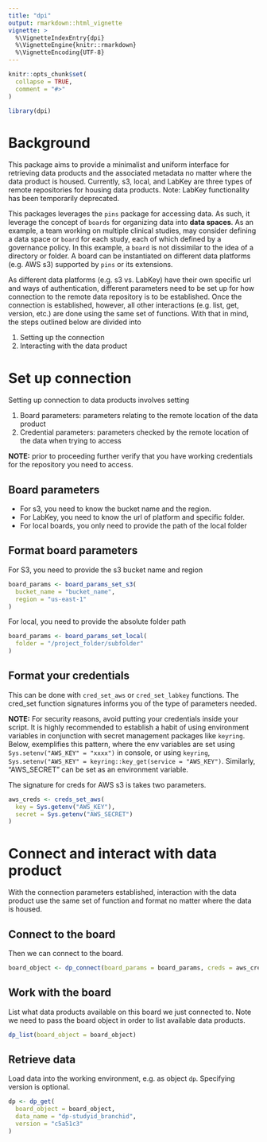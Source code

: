 ```yaml
---
title: "dpi"
output: rmarkdown::html_vignette
vignette: >
  %\VignetteIndexEntry{dpi}
  %\VignetteEngine{knitr::rmarkdown}
  %\VignetteEncoding{UTF-8}
---
```


```r
knitr::opts_chunk$set(
  collapse = TRUE,
  comment = "#>"
)
```

```r
library(dpi)
```

# Background

This package aims to provide a minimalist and uniform interface for retrieving 
data products and the associated metadata no matter where the data product is 
housed. Currently, s3, local, and LabKey are three types of remote repositories for 
housing data products. Note: LabKey functionality has been temporarily deprecated. 

This packages leverages the `pins` package for accessing data. As such, it 
leverage the concept of `boards` for organizing data into **data spaces**. As 
an example, a team working on multiple clinical studies, may consider defining 
a data space or `board` for each study, each of which defined by a governance 
policy. In this example, a `board` is not dissimilar to the 
idea of a directory or folder. A board can be instantiated on different data 
platforms (e.g. AWS s3) supported by `pins` or its extensions. 

As different data platforms (e.g. s3 vs. LabKey) have their own specific url and
ways of authentication, different parameters need to be set up for how 
connection to the remote data repository is to be established. Once the 
connection is established, however, all other interactions (e.g. list, get, 
version, etc.) are done using the same set of functions.  With that in mind, 
the steps outlined below are divided into 

1. Setting up the connection
2. Interacting with the data product

# Set up connection

Setting up connection to data products involves setting

1. Board parameters: parameters relating to the remote location of the data 
product
2. Credential parameters: parameters checked by the remote location of the data 
when trying to access

**NOTE:** prior to proceeding further verify that you have working credentials 
for the repository you need to access.


## Board parameters

- For s3, you need to know the bucket name and the region.
- For LabKey, you need to know the url of platform and specific folder.
- For local boards, you only need to provide the path of the local folder


## Format board parameters

For S3, you need to provide the s3 bucket name and region

```r
board_params <- board_params_set_s3(
  bucket_name = "bucket_name",
  region = "us-east-1"
)
```

For local, you need to provide the absolute folder path

```r
board_params <- board_params_set_local(
  folder = "/project_folder/subfolder"
)
```


## Format your credentials

This can be done with `cred_set_aws` or `cred_set_labkey` functions. The 
cred_set function signatures informs you of the type of parameters needed.

**NOTE:** For security reasons, avoid putting your credentials inside your 
script. It is highly recommended to establish a habit of using environment 
variables in conjunction with secret management packages like `keyring`. Below,
exemplifies this pattern, where the env variables are set using 
`Sys.setenv("AWS_KEY" = "xxxx")` in console, or using `keyring`,
`Sys.setenv("AWS_KEY" = keyring::key_get(service = "AWS_KEY")`. Similarly, 
"AWS_SECRET" can be set as an environment variable.


The signature for creds for AWS s3 is takes two parameters.

```r
aws_creds <- creds_set_aws(
  key = Sys.getenv("AWS_KEY"),
  secret = Sys.getenv("AWS_SECRET")
)
```


# Connect and interact with data product

With the connection parameters established, interaction with the data product 
use the same set of function and format no matter where the data is housed.

## Connect to the board

Then we can connect to the board.

```r
board_object <- dp_connect(board_params = board_params, creds = aws_creds)
```

## Work with the board

List what data products available on this board we just connected to. Note we 
need to pass the board object in order to list available data products. 

```r
dp_list(board_object = board_object)
```

## Retrieve data

Load data into the working environment, e.g. as object `dp`. Specifying version is optional. 

```r
dp <- dp_get(
  board_object = board_object,
  data_name = "dp-studyid_branchid",
  version = "c5a51c3"
)
```
